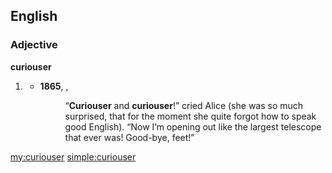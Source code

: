 ==English==

===Adjective===
'''curiouser'''

# {{nonstandard}} {{comparative of|curious}}
#* '''1865''', {{w|Lewis Carroll}}, {{w|Alice's Adventures in Wonderland}}
#*:“'''Curiouser''' and '''curiouser'''!” cried Alice (she was so much surprised, that for the moment she quite forgot how to speak good English). “Now I’m opening out like the largest telescope that ever was! Good-bye, feet!”
[[my:curiouser]]
[[simple:curiouser]]